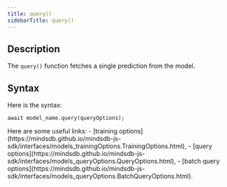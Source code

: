 ```yaml
---
title: query()
sidebarTitle: query()
---
```


## Description

The `query()` function fetches a single prediction from the model.

## Syntax

Here is the syntax:

```
await model_name.query(queryOptions);
```

<Tip>
Here are some useful links:
- [training options](https://mindsdb.github.io/mindsdb-js-sdk/interfaces/models_trainingOptions.TrainingOptions.html),
- [query options](https://mindsdb.github.io/mindsdb-js-sdk/interfaces/models_queryOptions.QueryOptions.html),
- [batch query options](https://mindsdb.github.io/mindsdb-js-sdk/interfaces/models_queryOptions.BatchQueryOptions.html).
</Tip>
